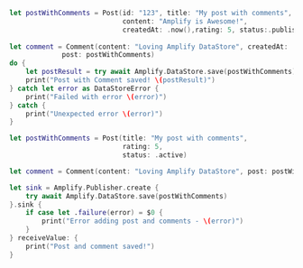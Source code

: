 <BlockSwitcher>

<Block name="Async/Await">

```swift
let postWithComments = Post(id: "123", title: "My post with comments", 
                            content: "Amplify is Awesome!", 
                            createdAt: .now(),rating: 5, status:.published)
        
let comment = Comment(content: "Loving Amplify DataStore", createdAt: .now(), 
             post: postWithComments)
do {
    let postResult = try await Amplify.DataStore.save(postWithComments)
    print("Post with Comment saved! \(postResult)")
} catch let error as DataStoreError {
    print("Failed with error \(error)")
} catch {
    print("Unexpected error \(error)")
}
```

</Block>

<Block name="Combine">

```swift
let postWithComments = Post(title: "My post with comments",
                            rating: 5,
                            status: .active)

let comment = Comment(content: "Loving Amplify DataStore", post: postWithComments)

let sink = Amplify.Publisher.create {
    try await Amplify.DataStore.save(postWithComments)
}.sink {
    if case let .failure(error) = $0 {
        print("Error adding post and comments - \(error)")
    }
} receiveValue: {
    print("Post and comment saved!")
}
```

</Block>

</BlockSwitcher>
